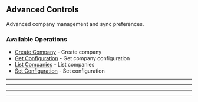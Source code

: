 
## Advanced Controls
Advanced company management and sync preferences.

### Available Operations

* [Create Company](/go/advanced_controls/create_company) - Create company
* [Get Configuration](/go/advanced_controls/get_configuration) - Get company configuration
* [List Companies](/go/advanced_controls/list_companies) - List companies
* [Set Configuration](/go/advanced_controls/set_configuration) - Set configuration

---
<CreateCompany />

---
<GetConfiguration />

---
<ListCompanies />

---
<SetConfiguration />
